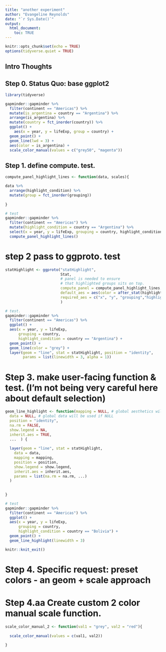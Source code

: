 ```yaml
---
title: "another experiment"
author: "Evangeline Reynolds"
date: "`r Sys.Date()`"
output: 
  html_document:
    toc: TRUE
---
```


```r
knitr::opts_chunk$set(echo = TRUE)
options(tidyverse.quiet = TRUE)
```




## Intro Thoughts


## Step 0. Status Quo: base ggplot2

```r
library(tidyverse)

gapminder::gapminder %>% 
  filter(continent == "Americas") %>% 
  mutate(is_argentina = country == "Argentina") %>% 
  arrange(is_argentina) %>%
  mutate(country = fct_inorder(country)) %>% 
  ggplot() + 
    aes(x = year, y = lifeExp, group = country) + 
  geom_point() + 
  geom_line(lwd = 3) + 
  aes(color = is_argentina) + 
  scale_color_manual(values = c("grey50", "magenta"))
```

## Step 1. define compute. test.

```r
compute_panel_highlight_lines <- function(data, scales){

data %>% 
  arrange(highlight_condition) %>%
  mutate(group = fct_inorder(grouping))
  
}

# test
gapminder::gapminder %>% 
  filter(continent == "Americas") %>% 
  mutate(highlight_condition = country == "Argentina") %>% 
  select(x = year, y = lifeExp, grouping = country, highlight_condition) %>% 
  compute_panel_highlight_lines()
```

# step 2 pass to ggproto. test

```r
statHighlight <- ggproto("statHighlight",
                         Stat,
                         # panel is needed to ensure 
                         # that highlighted groups sits on top.
                         compute_panel = compute_panel_highlight_lines,
                         default_aes = aes(color = after_stat(highlight_condition)),
                         required_aes = c("x", "y", "grouping","highlight_condition")
                         )

# test.
gapminder::gapminder %>% 
  filter(continent == "Americas") %>% 
  ggplot() + 
  aes(x = year, y = lifeExp, 
      grouping = country, 
      highlight_condition = country == "Argentina") + 
  geom_point() + 
  geom_line(color = "grey") + 
  layer(geom = "line", stat = statHighlight, position = "identity",
        params = list(linewidth = 3, alpha = 1))

```

# Step 3. make user-facing function & test. (I'm not being very careful here about default selection)

```r
geom_line_highlight <- function(mapping = NULL, # global aesthetics will be used if NULL
  data = NULL, # global data will be used if NULL
  position = "identity", 
  na.rm = FALSE, 
  show.legend = NA,
  inherit.aes = TRUE, 
  ...  ) {
  
  layer(geom = "line", stat = statHighlight, 
    data = data, 
    mapping = mapping,
    position = position, 
    show.legend = show.legend, 
    inherit.aes = inherit.aes,
    params = list(na.rm = na.rm, ...)
  )
  
  
}

# test
gapminder::gapminder %>% 
  filter(continent == "Americas") %>% 
  ggplot() + 
  aes(x = year, y = lifeExp, 
      grouping = country,
      highlight_condition = country == "Bolivia") + 
  geom_point() + 
  geom_line_highlight(linewidth = 3) 
```

```r
knitr::knit_exit()

```

# Step 4. Specific request: preset colors - an geom + scale approach

# Step 4.aa Create custom 2 color manual scale function.

```r
scale_color_manual_2 <- function(val1 = "grey", val2 = "red"){
  
  scale_color_manual(values = c(val1, val2))
  
}

```
  

